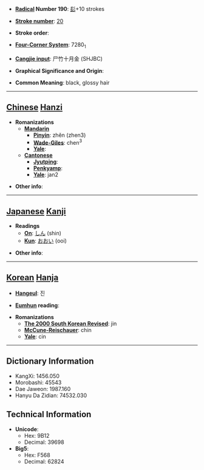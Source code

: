 * '''[[Wiktionary:Chinese radical index| Radical]] Number 190''': [[Wiktionary:Chinese radical index 髟|髟]]+10 strokes

* '''[[Wiktionary:Chinese total strokes index|Stroke number]]''': [[Wiktionary:Chinese total strokes index 20|20]]

* '''Stroke order''': 

* '''[[Wiktionary:Chinese four corner index|Four-Corner System]]''': 7280<sub>1</sub>

* '''[[Wiktionary:Chinese Cangjie index|Cangjie input]]''': 尸竹十月金 (SHJBC)

* '''Graphical Significance and Origin''': 

* '''Common Meaning''': black, glossy hair

----

== [[Chinese]] [[Hanzi]] ==

* '''Romanizations'''
** '''[[Mandarin]]'''
*** '''[[Pinyin]]''': zhěn (zhen3)
*** '''[[Wade-Giles]]''': chen<sup>3</sup>
*** '''[[Yale]]''': 
** '''[[Cantonese]]'''
*** '''[[Jyutping]]''':
*** '''[[Penkyamp]]''': 
*** '''[[Yale]]''': jan2

* '''Other info''': 

----

== [[Japanese]] [[Kanji]] ==

* '''Readings'''
** '''[[On]]''': [[しん]] (shin)
** '''[[Kun]]''': [[おおい]] (ooi)

* '''Other info''':  

----

== [[Korean]] [[Hanja]] ==

* '''[[Hangeul]]''': 진

* '''[[Eumhun]] reading''': 

* '''Romanizations'''
** '''[[The 2000 South Korean Revised Romanization|The 2000 South Korean Revised]]''': jin
** '''[[McCune-Reischauer]]''': chin
** '''[[Yale]]''': cin

----

== Dictionary Information ==

* KangXi: 1456.050
* Morobashi: 45543
* Dae Jaweon: 1987.160
* Hanyu Da Zidian: 74532.030

== Technical Information ==

* '''Unicode''':
** Hex: 9B12
** Decimal: 39698
* '''Big5''':
** Hex: F568
** Decimal: 62824